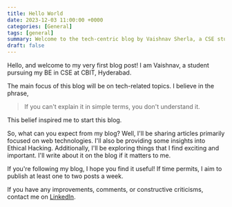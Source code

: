 ```yaml
---
title: Hello World
date: 2023-12-03 11:00:00 +0000
categories: [General]
tags: [general]
summary: Welcome to the tech-centric blog by Vaishnav Sherla, a CSE student passionate about simplifying complex concepts. Dive into insightful articles on web technologies, ethical hacking, and other exciting tech topics. Join the journey as Vaishnav shares his understanding in straightforward terms. Follow for weekly updates on intriguing tech insights!
draft: false
---
```

Hello, and welcome to my very first blog post! I am Vaishnav, a student pursuing my BE in CSE at CBIT, Hyderabad.

The main focus of this blog will be on tech-related topics. I believe in the phrase, 
> If you can't explain it in simple terms, you don't understand it. 

This belief inspired me to start this blog.

So, what can you expect from my blog? Well, I'll be sharing articles primarily focused on web technologies. I'll also be providing some insights into Ethical Hacking. Additionally, I'll be exploring things that I find exciting and important. I'll write about it on the blog if it matters to me.

If you're following my blog, I hope you find it useful! If time permits, I aim to publish at least one to two posts a week.

If you have any improvements, comments, or constructive criticisms, contact me on [LinkedIn](https://www.linkedin.com/in/vaishnav-sherla/).